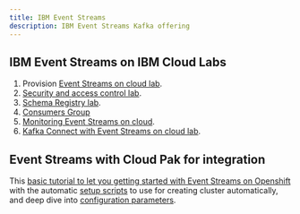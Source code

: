 ```yaml
---
title: IBM Event Streams
description: IBM Event Streams Kafka offering
---
```


## IBM Event Streams on IBM Cloud Labs

1. Provision [Event Streams on cloud lab](es-cloud/).
1. [Security and access control lab](security/).
1. [Schema Registry lab](schema-registry/).
1. [Consumers Group](consumergrp/)
1. [Monitoring Event Streams on cloud](monitoring/).
1. [Kafka Connect with Event Streams on cloud lab](kconnect/).

## Event Streams with Cloud Pak for integration

This [basic tutorial to let you getting started with Event Streams on Openshift](https://ocp42.cloudpak8s.io/integration/cp4i-deploy-eventstreams/) with the automatic [setup scripts](https://github.com/ibm-cloud-architecture/cp4i-setup/blob/master/integration/eventstreams/README.md) to use for creating cluster automatically, and deep dive into [configuration parameters](https://github.com/ibm-cloud-architecture/cp4i-setup/tree/master/integration/eventstreams/ibm-eventstreams-icp4i-prod).
